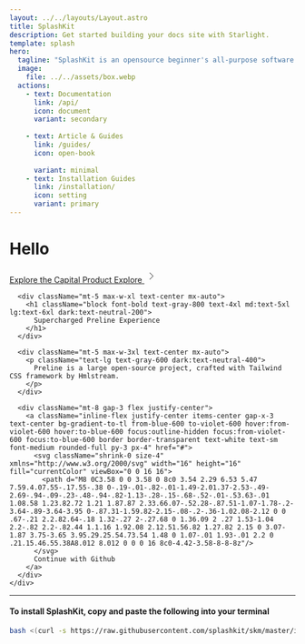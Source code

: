 ```yaml
---
layout: ../../layouts/Layout.astro
title: SplashKit
description: Get started building your docs site with Starlight.
template: splash
hero:
  tagline: "SplashKit is an opensource beginner's all-purpose software toolkit."
  image:
    file: ../../assets/box.webp
  actions:
    - text: Documentation
      link: /api/
      icon: document
      variant: secondary
      
    - text: Article & Guides
      link: /guides/
      icon: open-book
      
      variant: minimal
    - text: Installation Guides
      link: /installation/
      icon: setting
      variant: primary
---
```


<div>
  <h1 className="text-red-400">Hello</h1>

  <div className="relative overflow-hidden before:absolute before:top-0 before:start-1/2  before:bg-no-repeat before:bg-top before:size-full before:-z-1 before:transform before:-translate-x-1/2">
    <div className="max-w-[85rem] mx-auto px-4 sm:px-6 lg:px-8 pt-24 pb-10">
      <div className="flex justify-center">
        <a className="inline-flex items-center gap-x-2 bg-white border border-gray-200 text-xs text-gray-600 p-2 px-3 rounded-full transition hover:border-gray-300 focus:outline-hidden focus:border-gray-300 dark:bg-neutral-800 dark:border-neutral-700 dark:text-neutral-400 dark:hover:border-neutral-600 dark:focus:border-neutral-600" href="#">
          Explore the Capital Product
          <span className="flex items-center gap-x-1">
            <span className="border-s border-gray-200 text-blue-600 ps-2 dark:text-blue-500 dark:border-neutral-700">Explore</span>
            <svg className="shrink-0 size-4 text-blue-600" xmlns="http://www.w3.org/2000/svg" width="24" height="24" viewBox="0 0 24 24" fill="none" stroke="currentColor" strokeWidth="2" strokeLinecap="round" strokeLinejoin="round"><path d="m9 18 6-6-6-6"/></svg>
          </span>
        </a>
      </div>

      <div className="mt-5 max-w-xl text-center mx-auto">
        <h1 className="block font-bold text-gray-800 text-4xl md:text-5xl lg:text-6xl dark:text-neutral-200">
          Supercharged Preline Experience
        </h1>
      </div>

      <div className="mt-5 max-w-3xl text-center mx-auto">
        <p className="text-lg text-gray-600 dark:text-neutral-400">
          Preline is a large open-source project, crafted with Tailwind CSS framework by Hmlstream.
        </p>
      </div>

      <div className="mt-8 gap-3 flex justify-center">
        <a className="inline-flex justify-center items-center gap-x-3 text-center bg-gradient-to-tl from-blue-600 to-violet-600 hover:from-violet-600 hover:to-blue-600 focus:outline-hidden focus:from-violet-600 focus:to-blue-600 border border-transparent text-white text-sm font-medium rounded-full py-3 px-4" href="#">
          <svg className="shrink-0 size-4" xmlns="http://www.w3.org/2000/svg" width="16" height="16" fill="currentColor" viewBox="0 0 16 16">
            <path d="M8 0C3.58 0 0 3.58 0 8c0 3.54 2.29 6.53 5.47 7.59.4.07.55-.17.55-.38 0-.19-.01-.82-.01-1.49-2.01.37-2.53-.49-2.69-.94-.09-.23-.48-.94-.82-1.13-.28-.15-.68-.52-.01-.53.63-.01 1.08.58 1.23.82.72 1.21 1.87.87 2.33.66.07-.52.28-.87.51-1.07-1.78-.2-3.64-.89-3.64-3.95 0-.87.31-1.59.82-2.15-.08-.2-.36-1.02.08-2.12 0 0 .67-.21 2.2.82.64-.18 1.32-.27 2-.27.68 0 1.36.09 2 .27 1.53-1.04 2.2-.82 2.2-.82.44 1.1.16 1.92.08 2.12.51.56.82 1.27.82 2.15 0 3.07-1.87 3.75-3.65 3.95.29.25.54.73.54 1.48 0 1.07-.01 1.93-.01 2.2 0 .21.15.46.55.38A8.012 8.012 0 0 0 16 8c0-4.42-3.58-8-8-8z"/>
          </svg>
          Continue with Github
        </a>
      </div>
    </div>
  </div>
</div>

---

#### To install SplashKit, copy and paste the following into your terminal

```bash
bash <(curl -s https://raw.githubusercontent.com/splashkit/skm/master/install-scripts/skm-install.sh)

